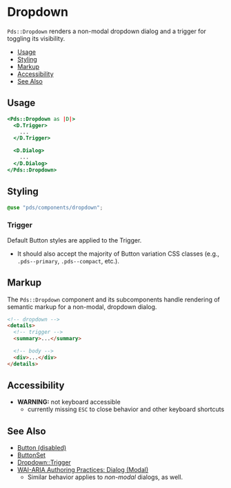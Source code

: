 
# Dropdown
`Pds::Dropdown` renders a non-modal dropdown dialog and a trigger for toggling
its visibility.

- [Usage](#usage)
- [Styling](#styling)
- [Markup](#markup)
- [Accessibility](#accessibility)
- [See Also](#see-also)


## Usage

```handlebars
<Pds::Dropdown as |D|>
  <D.Trigger>
    ...
  </D.Trigger>

  <D.Dialog>
    ...
  </D.Dialog>
</Pds::Dropdown>
```
<ArgsTable of="PdsDropdown" />



## Styling
```scss
@use "pds/components/dropdown";
```

### Trigger
Default Button styles are applied to the Trigger.

* It should also accept the majority of Button variation CSS classes
  (e.g., `.pds--primary`, `.pds--compact`, etc.).


## Markup
The `Pds::Dropdown` component and its subcomponents handle rendering of semantic
markup for a non-modal, dropdown dialog.


```html
<!-- dropdown -->
<details>
  <!-- trigger -->
  <summary>...</summary>

  <!-- body -->
  <div>...</div>
</details>
```


## Accessibility

- **WARNING:** not keyboard accessible
    - currently missing `ESC` to close behavior and other keyboard shortcuts


## See Also
- [Button (disabled)](?path=/story/components-button-states--disabled)
- [ButtonSet](?path=/docs/components-buttonset--index)
- [Dropdown::Trigger](?path=/docs/components-dropdown-trigger--index)
- [WAI-ARIA Authoring Practices: Dialog (Modal)](https://www.w3.org/TR/wai-aria-practices/#dialog_modal)
    - Similar behavior applies to _non-modal_ dialogs, as well.
